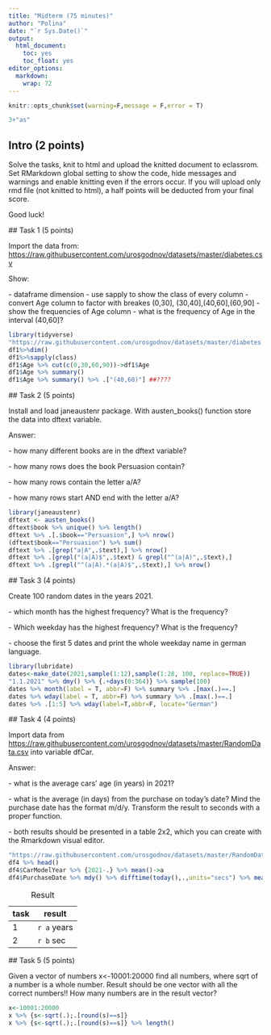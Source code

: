 ---
title: "Midterm (75 minutes)"
author: "Polina"
date: "`r Sys.Date()`"
output: 
  html_document: 
    toc: yes
    toc_float: yes
editor_options: 
  markdown: 
    wrap: 72
---

```{r setup, include=FALSE}
knitr::opts_chunk$set(warning=F,message = F,error = T)

```

```{r}
3+"as"
```

## Intro (2 points)

Solve the tasks, knit to html and upload the knitted document to
eclassrom. Set RMarkdown global setting to show the code, hide messages
and warnings and enable knitting even if the errors occur. If you will
upload only rmd file (not knitted to html), a half points will be
deducted from your final score.

Good luck!

\## Task 1 (5 points)

Import the data from:
<https://raw.githubusercontent.com/urosgodnov/datasets/master/diabetes.csv>

Show:

\- dataframe dimension - use sapply to show the class of every column -
convert Age column to factor with breakes (0,30],
(30,40],(40,60],(60,90] - show the frequencies of Age column - what is
the frequency of Age in the interval (40,60]?

```{r}
library(tidyverse)
"https://raw.githubusercontent.com/urosgodnov/datasets/master/diabetes.csv" %>% read.csv->df1
df1%>%dim()
df1%>%sapply(class)
df1$Age %>% cut(c(0,30,60,90))->df1$Age
df1$Age %>% summary()
df1$Age %>% summary() %>% .["(40,60)"] ##????
```

\## Task 2 (5 points)

Install and load janeaustenr package. With austen_books() function store
the data into dftext variable.

Answer:

\- how many different books are in the dftext variable?

\- how many rows does the book Persuasion contain?

\- how many rows contain the letter a/A?

\- how many rows start AND end with the letter a/A?

```{r}
library(janeaustenr)
dftext <- austen_books() 
dftext$book %>% unique() %>% length()
dftext %>% .[.$book=="Persuasion",] %>% nrow()
(dftext$book=="Persuasion") %>% sum()
dftext %>% .[grep("a|A",.$text),] %>% nrow()
dftext %>% .[grepl("(a|A)$",.$text) & grepl("^(a|A)",.$text),]
dftext %>% .[grepl("^(a|A).*(a|A)$",.$text),] %>% nrow()

```

\## Task 3 (4 points)

Create 100 random dates in the years 2021.

\- which month has the highest frequency? What is the frequency?

\- Which weekday has the highest frequency? What is the frequency?

\- choose the first 5 dates and print the whole weekday name in german
language.

```{r}
library(lubridate)
dates<-make_date(2021,sample(1:12),sample(1:28, 100, replace=TRUE))
"1.1.2021" %>% dmy() %>% {.+days(0:364)} %>% sample(100)
dates %>% month(label = T, abbr=F) %>% summary %>% .[max(.)==.]
dates %>% wday(label = T, abbr=F) %>% summary %>% .[max(.)==.]
dates %>% .[1:5] %>% wday(label=T,abbr=F, locate="German")
```

\## Task 4 (4 points)

Import data from
<https://raw.githubusercontent.com/urosgodnov/datasets/master/RandomData.csv>
into variable dfCar.

Answer:

\- what is the average cars' age (in years) in 2021?

\- what is the average (in days) from the purchase on today's date? Mind
the purchase date has the format m/d/y. Transform the result to seconds
with a proper function.

\- both results should be presented in a table 2x2, which you can create
with the Rmarkdown visual editor.

```{r}
"https://raw.githubusercontent.com/urosgodnov/datasets/master/RandomData.csv" %>% read.csv()->df4
df4 %>% head()
df4$CarModelYear %>% {2021-.} %>% mean()->a
df4$PurchaseDate %>% mdy() %>% difftime(today(),.,units="secs") %>% mean()->b
```

| task | result |
|------|--------|
| 1    | `r a` years  |
| 2    | `r b`  sec |

: Result

\## Task 5 (5 points)

Given a vector of numbers x\<-10001:20000 find all numbers, where sqrt
of a number is a whole number. Result should be one vector with all the
correct numbers!! How many numbers are in the result vector?

```{r}
x<-10001:20000
x %>% {s<-sqrt(.);.[round(s)==s]}
x %>% {s<-sqrt(.);.[round(s)==s]} %>% length()
```

